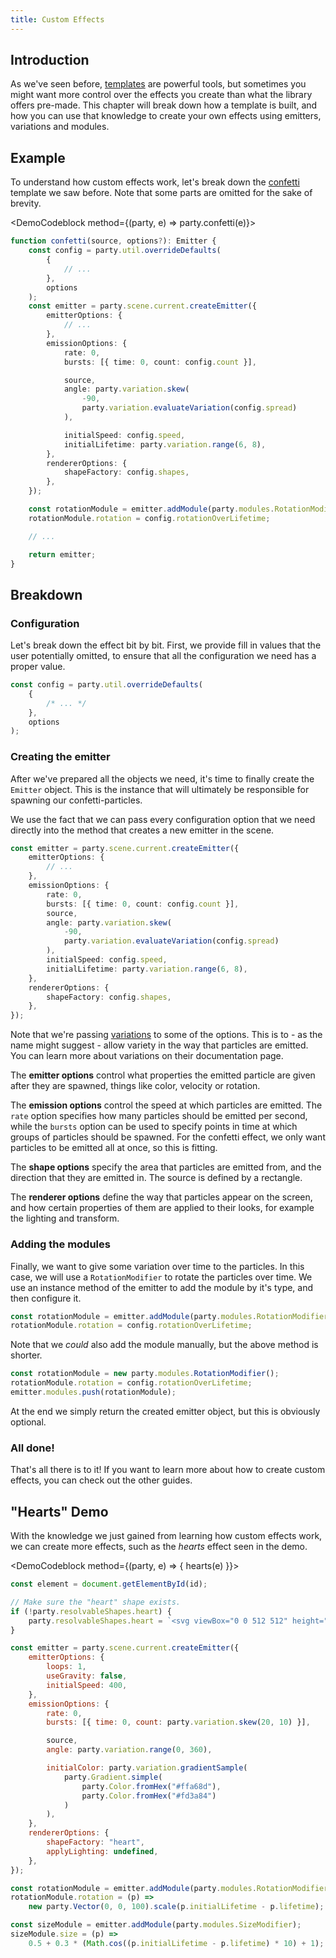 ```yaml
---
title: Custom Effects
---
```



## Introduction

As we've seen before, [templates](/docs/ref/templates) are powerful tools, but sometimes you might want more control over the effects you create than what the library offers pre-made. This chapter will break down how a template is built, and how you can use that knowledge to create your own effects using emitters, variations and modules.

## Example

To understand how custom effects work, let's break down the [confetti](/docs/ref/templates#confetti) template we saw before. Note that some parts are omitted for the sake of brevity.

<DemoCodeblock method={(party, e) => party.confetti(e)}>

```ts
function confetti(source, options?): Emitter {
    const config = party.util.overrideDefaults(
        {
            // ...
        },
        options
    );
    const emitter = party.scene.current.createEmitter({
        emitterOptions: {
            // ...
        },
        emissionOptions: {
            rate: 0,
            bursts: [{ time: 0, count: config.count }],

            source,
            angle: party.variation.skew(
                -90,
                party.variation.evaluateVariation(config.spread)
            ),

            initialSpeed: config.speed,
            initialLifetime: party.variation.range(6, 8),
        },
        rendererOptions: {
            shapeFactory: config.shapes,
        },
    });

    const rotationModule = emitter.addModule(party.modules.RotationModifier);
    rotationModule.rotation = config.rotationOverLifetime;

    // ...

    return emitter;
}
```

</DemoCodeblock>

## Breakdown

### Configuration

Let's break down the effect bit by bit. First, we provide fill in values that the user potentially omitted, to ensure that all the configuration we need has a proper value.

```ts
const config = party.util.overrideDefaults(
    {
        /* ... */
    },
    options
);
```

### Creating the emitter

After we've prepared all the objects we need, it's time to finally create the `Emitter` object. This is the instance that will ultimately be responsible for spawning our confetti-particles.

We use the fact that we can pass every configuration option that we need directly into the method that creates a new emitter in the scene.

```ts
const emitter = party.scene.current.createEmitter({
    emitterOptions: {
        // ...
    },
    emissionOptions: {
        rate: 0,
        bursts: [{ time: 0, count: config.count }],
        source,
        angle: party.variation.skew(
            -90,
            party.variation.evaluateVariation(config.spread)
        ),
        initialSpeed: config.speed,
        initialLifetime: party.variation.range(6, 8),
    },
    rendererOptions: {
        shapeFactory: config.shapes,
    },
});
```

Note that we're passing [variations](/docs/ref/variations) to some of the options. This is to - as the name might suggest - allow variety in the way that particles are emitted. You can learn more about variations on their documentation page.

The **emitter options** control what properties the emitted particle are given after they are spawned, things like color, velocity or rotation.

The **emission options** control the speed at which particles are emitted. The `rate` option specifies how many particles should be emitted per second, while the `bursts` option can be used to specify points in time at which groups of particles should be spawned. For the confetti effect, we only want particles to be emitted all at once, so this is fitting.

The **shape options** specify the area that particles are emitted from, and the direction that they are emitted in. The source is defined by a rectangle.

The **renderer options** define the way that particles appear on the screen, and how certain properties of them are applied to their looks, for example the lighting and transform.

### Adding the modules

Finally, we want to give some variation over time to the particles. In this case, we will use a `RotationModifier` to rotate the particles over time. We use an instance method of the emitter to add the module by it's type, and then configure it.

```ts
const rotationModule = emitter.addModule(party.modules.RotationModifier);
rotationModule.rotation = config.rotationOverLifetime;
```

Note that we _could_ also add the module manually, but the above method is shorter.

```ts
const rotationModule = new party.modules.RotationModifier();
rotationModule.rotation = config.rotationOverLifetime;
emitter.modules.push(rotationModule);
```

At the end we simply return the created emitter object, but this is obviously optional.

### All done!

That's all there is to it! If you want to learn more about how to create custom effects, you can check out the other guides.

## "Hearts" Demo

With the knowledge we just gained from learning how custom effects work, we can create more effects, such as the _hearts_ effect seen in the demo.

<DemoCodeblock method={(party, e) => {
    hearts(e)
}}>

```js
const element = document.getElementById(id);

// Make sure the "heart" shape exists.
if (!party.resolvableShapes.heart) {
    party.resolvableShapes.heart = `<svg viewBox="0 0 512 512" height="20" width="20"><path d="M316.722,29.761c66.852,0,121.053,54.202,121.053,121.041c0,110.478-218.893,257.212-218.893,257.212S0,266.569,0,150.801 C0,67.584,54.202,29.761,121.041,29.761c40.262,0,75.827,19.745,97.841,49.976C240.899,49.506,276.47,29.761,316.722,29.761z"/></svg>`;
}

const emitter = party.scene.current.createEmitter({
    emitterOptions: {
        loops: 1,
        useGravity: false,
        initialSpeed: 400,
    },
    emissionOptions: {
        rate: 0,
        bursts: [{ time: 0, count: party.variation.skew(20, 10) }],

        source,
        angle: party.variation.range(0, 360),

        initialColor: party.variation.gradientSample(
            party.Gradient.simple(
                party.Color.fromHex("#ffa68d"),
                party.Color.fromHex("#fd3a84")
            )
        ),
    },
    rendererOptions: {
        shapeFactory: "heart",
        applyLighting: undefined,
    },
});

const rotationModule = emitter.addModule(party.modules.RotationModifier);
rotationModule.rotation = (p) =>
    new party.Vector(0, 0, 100).scale(p.initialLifetime - p.lifetime);

const sizeModule = emitter.addModule(party.modules.SizeModifier);
sizeModule.size = (p) =>
    0.5 + 0.3 * (Math.cos((p.initialLifetime - p.lifetime) * 10) + 1);
```

</DemoCodeblock>
